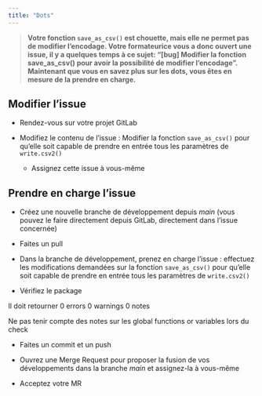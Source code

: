 ```yaml
---
title: "Dots"
---
```


> **Votre fonction `save_as_csv()` est chouette, mais elle ne permet pas de modifier l’encodage. Votre formateurice vous a donc ouvert une issue, il y a quelques temps à ce sujet: 
“[bug] Modifier la fonction save_as_csv() pour avoir la possibilité de modifier l’encodage”. 
Maintenant que vous en savez plus sur les dots, vous êtes en mesure de la prendre en charge.**

## Modifier l'issue

- Rendez-vous sur votre projet GitLab

- Modifiez le contenu de l’issue : Modifier la fonction `save_as_csv()` pour qu’elle soit capable de prendre en entrée tous les paramètres de `write.csv2()`

  - Assignez cette issue à vous-même
  
## Prendre en charge l’issue

- Créez une nouvelle branche de développement depuis *main* (vous pouvez le faire directement depuis GitLab, directement dans l’issue concernée)

- Faites un pull

- Dans la branche de développement, prenez en charge l’issue : effectuez les modifications demandées sur la fonction `save_as_csv()` pour qu’elle soit capable de prendre en entrée tous les paramètres de `write.csv2()`

- Vérifiez le package

::: {.callout-note collapse="false"}

Il doit retourner 0 errors 0 warnings 0 notes

:::

::: {.callout-note collapse="false"}

Ne pas tenir compte des notes sur les global functions or variables lors du check

:::

- Faites un commit et un push

- Ouvrez une Merge Request pour proposer la fusion de vos développements dans la branche *main* et assignez-la à vous-même

- Acceptez votre MR

